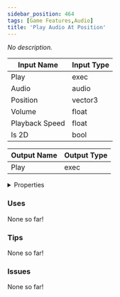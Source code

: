 ```yaml
---
sidebar_position: 464
tags: [Game Features,Audio]
title: 'Play Audio At Position'
---
```


*No description.*




<EsbSvg />

| Input Name | Input Type |
|-----------|-----------|
| Play | exec |
| Audio | audio |
| Position | vector3 |
| Volume | float |
| Playback Speed | float |
| Is 2D | bool |

| Output Name | Output Type |
|-----------|-----------|
| Play | exec |


<details>
  <summary>Properties</summary>
  <div>
    <div>
    <table>
      <thead>
        <tr>
          <th>Is beta required?</th>
          <th>❌</th>
        </tr>
        <tr>
          <th>Is this chip a trolling risk?</th>
          <th>❌</th>
        </tr>
        <tr>
          <th>Is this chip a role assignment risk?</th>
          <th>❌</th>
        </tr>
        <tr>
          <th>Chip UUID</th>
          <th>9b26c819-856c-4678-a3dc-db070ba492cc</th>
        </tr>
      </thead>
    </table>
    </div>
  </div>
</details>

### Uses

None so far!

### Tips

None so far!

### Issues

None so far!
